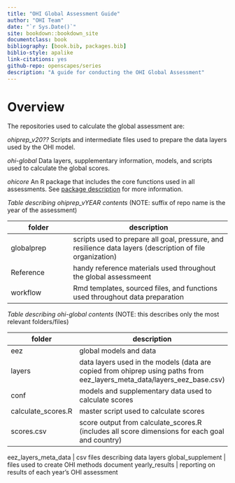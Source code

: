 ```yaml
--- 
title: "OHI Global Assessment Guide"
author: "OHI Team"
date: "`r Sys.Date()`"
site: bookdown::bookdown_site
documentclass: book
bibliography: [book.bib, packages.bib]
biblio-style: apalike
link-citations: yes
github-repo: openscapes/series
description: "A guide for conducting the OHI Global Assessment"
---
```


# Overview {#Overview}

The repositories used to calculate the global assessment are:

*ohiprep_v20??* Scripts and intermediate files used to prepare the data layers used by the OHI model.

*ohi-global* Data layers, supplementary information, models, and scripts used to calculate the global scores.

*ohicore* An R package that includes the core functions used in all assessments. See [package description](http://ohi-science.org/ohicore/) for more information.


*Table describing ohiprep_vYEAR contents*
(NOTE: suffix of repo name is the year of the assessment)

folder      |      description
------------| ------------------------------
globalprep  | scripts used to prepare all goal, pressure, and resilience data layers (description of file organization)
Reference   | handy reference materials used throughout the global assessmeent
workflow    | Rmd templates, sourced files, and functions used throughout data preparation


*Table describing ohi-global contents*
(NOTE: this describes only the most relevant folders/files)

folder      |     description
------------| ------------------------------
eez  |   global models and data
     layers | data layers used in the models (data are copied from ohiprep using paths from eez_layers_meta_data/layers_eez_base.csv)
     conf   | models and supplementary data used to calculate scores
     calculate_scores.R | master script used to calculate scores
     scores.csv | score output from calculate_scores.R (includes all score dimensions for each goal and country)
       
eez_layers_meta_data | csv files describing data layers
global_supplement | files used to create OHI methods document
yearly_results | reporting on results of each year's OHI assessment

